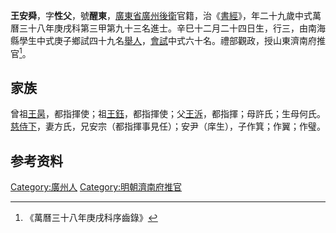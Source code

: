 {{明清人物信息框
| 姓名 = 王安舜
| 原名 =
| 圖片名稱= 
| 圖片大小 =
| 圖片說明 = 
| 最高職務 =
| 國家 = 大明 
| 爵位 =
| 籍貫 = [[廣東承宣布政使司|廣東承宣布政使司]][[廣州後衛|廣州後衛]]
| 族裔 = 
| 旗籍 = 
| 字號 = 
| 諡號 =
| 出生日期 = 辛巳十二月二十四日
| 出生地點 =
| 逝世日期 = 
| 逝世地點 =
| 墓葬 =
| 配偶 = 方氏
| 親屬 = 曾祖[[王昺|王昺]]，祖[[王鈺|王鈺]]，父[[王泝|王泝]]，母許氏；生母何氏
| 出身 =
* 萬曆三十八年庚戌科進士
| 經歷 =
| 著作 =  
*
*
*
}}
'''王安舜'''{{BD|1581年||？年||}}，字'''性父'''，號'''醒東'''，[[廣東省|廣東省]][[廣州後衛|廣州後衛]]官籍，治《[[書經|書經]]》，年二十九歲中式萬曆三十八年庚戌科第三甲第九十三名進士。辛巳十二月二十四日生，行三，由南海縣學生中式庚子鄉試四十九名[[舉人|舉人]]，[[會試|會試]]中式六十名。禮部觀政，授山東濟南府推官<ref>《萬曆三十八年庚戌科序齒錄》</ref>。

== 家族 ==
曾祖[[王昺|王昺]]，都指揮使；祖[[王鈺|王鈺]]，都指揮使；父[[王泝|王泝]]，都指揮；母許氏；生母何氏。[[慈侍下|慈侍下]]，妻方氏，兄安宗（都指揮事見任）；安尹（庠生），子作箕；作翼；作璧。

== 参考资料 ==
{{reflist}}

{{萬曆三十八年庚戌科殿试金榜}}

{{Authority control}}

{{DEFAULTSORT:}}
[[Category:廣州人|Category:廣州人]]
[[Category:明朝濟南府推官|Category:明朝濟南府推官]]


{{明朝人物小作品}}